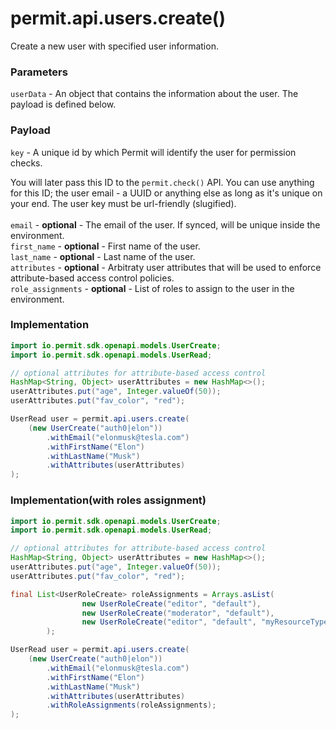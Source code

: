 # permit.api.users.create()

Create a new user with specified user information.

### Parameters

`userData` - An object that contains the information about the user. The payload is defined below.<br/>

### Payload

`key` - A unique id by which Permit will identify the user for permission checks.

You will later pass this ID to the `permit.check()` API. You can use anything for this ID; the user email - a UUID or anything else as long as it's unique on your end. The user key must be url-friendly (slugified).<br/><br/>
`email` - **optional** - The email of the user. If synced, will be unique inside the environment.<br/>
`first_name` - **optional** - First name of the user.<br/>
`last_name` - **optional** - Last name of the user.<br/>
`attributes` - **optional** - Arbitraty user attributes that will be used to enforce attribute-based access control policies.<br/>
`role_assignments` - **optional**  - List of roles to assign to the user in the environment.<br/>

### Implementation

```java
import io.permit.sdk.openapi.models.UserCreate;
import io.permit.sdk.openapi.models.UserRead;

// optional attributes for attribute-based access control
HashMap<String, Object> userAttributes = new HashMap<>();
userAttributes.put("age", Integer.valueOf(50));
userAttributes.put("fav_color", "red");

UserRead user = permit.api.users.create(
    (new UserCreate("auth0|elon"))
        .withEmail("elonmusk@tesla.com")
        .withFirstName("Elon")
        .withLastName("Musk")
        .withAttributes(userAttributes)
);
```

### Implementation(with roles assignment)

```java
import io.permit.sdk.openapi.models.UserCreate;
import io.permit.sdk.openapi.models.UserRead;

// optional attributes for attribute-based access control
HashMap<String, Object> userAttributes = new HashMap<>();
userAttributes.put("age", Integer.valueOf(50));
userAttributes.put("fav_color", "red");

final List<UserRoleCreate> roleAssignments = Arrays.asList(
                new UserRoleCreate("editor", "default"),
                new UserRoleCreate("moderator", "default"),
                new UserRoleCreate("editor", "default", "myResourceType:myResourceInstance")
        );

UserRead user = permit.api.users.create(
    (new UserCreate("auth0|elon"))
        .withEmail("elonmusk@tesla.com")
        .withFirstName("Elon")
        .withLastName("Musk")
        .withAttributes(userAttributes)
        .withRoleAssignments(roleAssignments);
);
```

